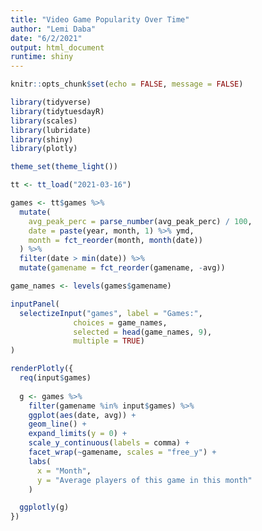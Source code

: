 ```yaml
---
title: "Video Game Popularity Over Time"
author: "Lemi Daba"
date: "6/2/2021"
output: html_document
runtime: shiny
---
```


```r
knitr::opts_chunk$set(echo = FALSE, message = FALSE)
```


```r
library(tidyverse)
library(tidytuesdayR)
library(scales)
library(lubridate)
library(shiny)
library(plotly)

theme_set(theme_light())

tt <- tt_load("2021-03-16")

games <- tt$games %>%
  mutate(
    avg_peak_perc = parse_number(avg_peak_perc) / 100,
    date = paste(year, month, 1) %>% ymd,
    month = fct_reorder(month, month(date))
  ) %>% 
  filter(date > min(date)) %>% 
  mutate(gamename = fct_reorder(gamename, -avg)) 

game_names <- levels(games$gamename)
```


```r
inputPanel(
  selectizeInput("games", label = "Games:",
              choices = game_names, 
              selected = head(game_names, 9), 
              multiple = TRUE)
)

renderPlotly({
  req(input$games)
  
  g <- games %>%
    filter(gamename %in% input$games) %>%
    ggplot(aes(date, avg)) +
    geom_line() +
    expand_limits(y = 0) +
    scale_y_continuous(labels = comma) +
    facet_wrap(~gamename, scales = "free_y") +
    labs(
      x = "Month",
      y = "Average players of this game in this month"
    )

  ggplotly(g)
})
```




